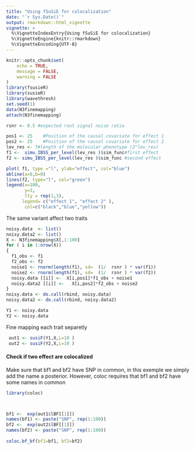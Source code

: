 ```yaml
---
title: "Using fSuSiE for colocalization"
date: "`r Sys.Date()`"
output: rmarkdown::html_vignette
vignette: >
  %\VignetteIndexEntry{Using fSuSiE for colocalization}
  %\VignetteEngine{knitr::rmarkdown}
  %\VignetteEncoding{UTF-8}
---
```


```r
 

knitr::opts_chunk$set(
	echo = TRUE,
	message = FALSE,
	warning = FALSE
)
library(fsusieR)
library(susieR)
library(wavethresh)
set.seed(1)
data(N3finemapping)
attach(N3finemapping)

rsnr <- 0.5 #expected root signal noise ratio

pos1 <- 25    #Position of the causal covariate for effect 1
pos2 <- 25    #Position of the causal covariate for effect 2
lev_res <- 7#length of the molecular phenotype (2^lev_res)
f1 <-  simu_IBSS_per_level(lev_res )$sim_func#first effect
f2 <- simu_IBSS_per_level(lev_res )$sim_func #second effect

plot( f1, type ="l", ylab="effect", col="blue")
abline(a=0,b=0)
lines(f2, type="l", col="green")
legend(x=100,
       y=3,
       lty = rep(1,3),
      legend= c("effect 1", "effect 2" ),
       col=c("black","blue","yellow"))

```
The same variant affect two traits

```r

noisy.data  <- list()
noisy.data2 <- list()
X <- N3finemapping$X[,1:100]
for ( i in 1:nrow(X))
{
  f1_obs <- f1
  f2_obs <- f2
  noise1 <- rnorm(length(f1), sd=  (1/  rsnr ) * var(f1))
  noise2 <- rnorm(length(f1), sd=  (1/  rsnr ) * var(f2))
  noisy.data [[i]] <-  X[i,pos1]*f1_obs + noise1
  noisy.data2 [[i]] <-   X[i,pos2]*f2_obs + noise2
}
noisy.data <- do.call(rbind, noisy.data)
noisy.data2 <- do.call(rbind, noisy.data2)

Y1 <- noisy.data
Y2 <- noisy.data


```


Fine mapping each trait separetly
```r
 out1 <- susiF(Y1,X,L=10 )
 out2 <- susiF(Y2,X,L=10 )
```
 

#### Check if two effect are colocalized


Make sure that bf1 and bf2 have SNP in common, in this exemple we simply add the 
name a posterior. However, coloc requires that bf1 and bf2 have some names in common
```r
library(coloc)



bf1 <-  exp(out1$lBF[[1]])
names(bf1) <- paste("SNP", rep(1:100))
bf2 <-  exp(out2$lBF[[1]])
names(bf2) <- paste("SNP", rep(1:100))
 
coloc.bf_bf(bf1=bf1, bf2=bf2)
```


